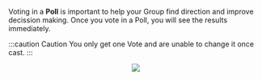 
Voting in a **Poll** is important to help your Group find direction and improve decission making. Once you vote in a Poll, you will see the results immediately.

:::caution Caution
You only get one Vote and are unable to change it once cast.
:::

<center>
	<img src={useBaseUrl('/img/global/votePoll.gif')} />
</center>
